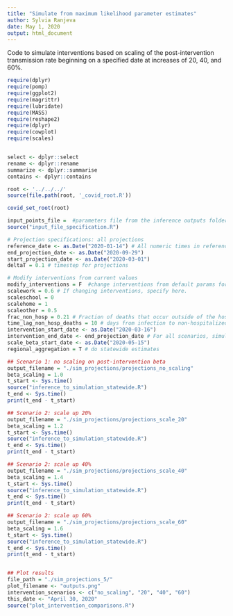 ```yaml
---
title: "Simulate from maximum likelihood parameter estimates"
author: Sylvia Ranjeva
date: May 1, 2020
output: html_document
---
```

Code to simulate interventions based on scaling of the post-intervention transmission rate beginning on a specified date at increases of 20, 40, and 60%. 

```r
require(dplyr)
require(pomp)
require(ggplot2)
require(magrittr)
require(lubridate)
require(MASS)
require(reshape2)
require(dplyr)
require(cowplot)
require(scales)


select <- dplyr::select
rename <- dplyr::rename
summarize <- dplyr::summarise
contains <- dplyr::contains

root <- '../../../'
source(file.path(root, '_covid_root.R'))

covid_set_root(root)

input_points_file =  #parameters file from the inference outputs folder 
source("input_file_specification.R")

# Projection specifications: all projections
reference_date <- as.Date("2020-01-14") # All numeric times in reference to this date 
end_projection_date <- as.Date("2020-09-29")
start_projection_date <- as.Date("2020-03-01")
deltaT = 0.1 # timestep for projections 

# Modify interventions from current values 
modify_interventions = F  #change interventions from default params for projections?
scalework = 0.6 # If changing interventions, specify here. 
scaleschool = 0 
scalehome = 1
scaleother = 0.5
frac_non_hosp = 0.21 # Fraction of deaths that occur outside of the hospital
time_lag_non_hosp_deaths = 10 # days from infection to non-hospitalized deaths
intervention_start_date <- as.Date("2020-03-16") 
intervention_end_date <- end_projection_date # For all scenarios, simulate assuming interventions in place indefinitely
scale_beta_start_date <- as.Date("2020-05-15")
regional_aggregation = T # do statewide estimates

## Scenario 1: no scaling on post-intervention beta
output_filename = "./sim_projections/projections_no_scaling"
beta_scaling = 1.0
t_start <- Sys.time()
source("inference_to_simulation_statewide.R")
t_end <- Sys.time()
print(t_end - t_start)

## Scenario 2: scale up 20% 
output_filename = "./sim_projections/projections_scale_20"
beta_scaling = 1.2
t_start <- Sys.time()
source("inference_to_simulation_statewide.R")
t_end <- Sys.time()
print(t_end - t_start)

## Scenario 2: scale up 40% 
output_filename = "./sim_projections/projections_scale_40"
beta_scaling = 1.4
t_start <- Sys.time()
source("inference_to_simulation_statewide.R")
t_end <- Sys.time()
print(t_end - t_start)

## Scenario 2: scale up 60% 
output_filename = "./sim_projections/projections_scale_60"
beta_scaling = 1.6
t_start <- Sys.time()
source("inference_to_simulation_statewide.R")
t_end <- Sys.time()
print(t_end - t_start)


## Plot results 
file_path = "./sim_projections_5/"
plot_filename <- "outputs.png"
intervention_scenarios <- c("no_scaling", "20", "40", "60")
this_date <- "April 30, 2020"
source("plot_intervention_comparisons.R")

```

